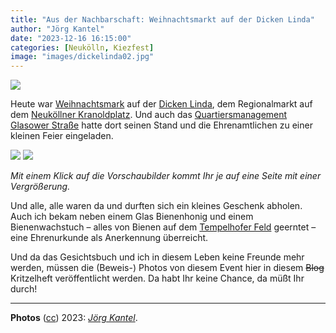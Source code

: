 ```yaml
---
title: "Aus der Nachbarschaft: Weihnachtsmarkt auf der Dicken Linda"
author: "Jörg Kantel"
date: "2023-12-16 16:15:00"
categories: [Neukölln, Kiezfest]
image: "images/dickelinda02.jpg"
---
```


[![](images/dickelinda01-b.jpg)](https://www.flickr.com/photos/schockwellenreiter/53401344721/)

Heute war [Weihnachtsmark](https://qm-glasower-strasse.de/weihnachtsmarkt-auf-dem-kranoldplatz-2/) auf der [Dicken Linda](https://www.flickr.com/photos/schockwellenreiter/52983314573/), dem Regionalmarkt auf dem [Neuköllner Kranoldplatz](https://kantel.github.io/posts/2023061801_brunnenlandschaft_kranoldplatz/). Und auch das [Quartiersmanagement Glasower Straße](https://qm-glasower-strasse.de/) hatte dort seinen Stand und die Ehrenamtlichen zu einer kleinen Feier eingeladen.

[![](images/dickelinda02-vvv.jpg)](https://www.flickr.com/photos/schockwellenreiter/53401534403/)&nbsp;[![](images/dickelinda03-vvv.jpg)](https://www.flickr.com/photos/schockwellenreiter/53401792065/)

*Mit einem Klick auf die Vorschaubilder kommt Ihr je auf eine Seite mit einer Vergrößerung.*

Und alle, alle waren da und durften sich ein kleines Geschenk abholen. Auch ich bekam neben einem Glas Bienenhonig und einem Bienenwachstuch -- alles von Bienen auf dem [Tempelhofer Feld](https://de.wikipedia.org/wiki/Tempelhofer_Feld) geerntet -- eine Ehrenurkunde als Anerkennung überreicht.

Und da das Gesichtsbuch und ich in diesem Leben keine Freunde mehr werden, müssen die (Beweis-) Photos von diesem Event hier in diesem ~~Blog~~ Kritzelheft veröffentlicht werden. Da habt Ihr keine Chance, da müßt Ihr durch!

------------------------------------------------------------------------

**Photos** ([cc](http://creativecommons.org/licenses/by-nc-nd/2.0/)) 2023: [*Jörg Kantel*](http://cognitiones.kantel-chaos-team.de/cv.html).
